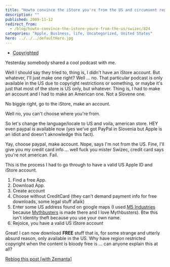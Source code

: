```yaml
---
title: "Howto convince the iStore you're from the US and circumvent regional copyright restrictions"
description: ""
published: 2009-11-12
redirect_from:
  - /blog/howto-convince-the-istore-youre-from-the-us/swizec/824
categories: "Apple, Business, life, Uncategorized, United States"
hero: ../../../defaultHero.jpg
---
```


- [Copyrighted](http://commons.wikipedia.org/wiki/Image:Green_copyright.svg)

Yesterday somebody shared a cool podcast with me.

Well I should say they tried to, thing is, I didn't have an iStore account. But whatever, I'll just make one right? Well ... no. That particular podcast is only available in the US due to copyright restrictions or something, or maybe it's just that most of the store is US only, but whatever. Thing is, I had to make an account and I had to make an American one. Not a Slovene one.

No biggie right, go to the iStore, make an account.

Well no, you can't choose where you're from.

So let's change the language/locale to US and voila, american store. HEY even paypal is available now (yes we've got PayPal in Slovenia but Apple is an idiot and doesn't aknowledge this fact).

Yay, choose paypal, make account. Nope, says I'm not from the US. Fine, I'll give you my credit card info ... well fuck you mister Swizec, credit card says you're not american. Fail.

This is the process I had to go through to have a valid US Apple ID and iStore account.

1.  Find a free App.
2.  Download App.
3.  Create account
4.  Choose without CreditCard (they can't demand payment info for free downloads, some legal stuff afaik)
5.  Enter some US address found on google maps (I used [M5 Industries](http://en.wikipedia.org/wiki/M5_Industries) because [Mythbusters](http://en.wikipedia.org/wiki/MythBusters) is made there and I love Mythbusters). Btw this isn't identity theft because you use your own name.
6.  Rejoice, you have a valid US iStore account

Great! I can now download **FREE** stuff that is, for some strange and utterly absurd reason, only available in the US. Why have region restricted copyright when the content is bloody free is ... can anyone explain this at all?

[Reblog this post [with Zemanta]](http://reblog.zemanta.com/zemified/b7015c77-1a4f-4945-97ad-10b5f0edea2f)
